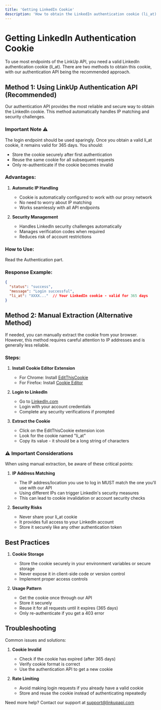 ```yaml
---
title: 'Getting LinkedIn Cookie'
description: 'How to obtain the LinkedIn authentication cookie (li_at)'
---
```


# Getting LinkedIn Authentication Cookie

To use most endpoints of the LinkUp API, you need a valid LinkedIn authentication cookie (li_at). There are two methods to obtain this cookie, with our authentication API being the recommended approach.

## Method 1: Using LinkUp Authentication API (Recommended)

Our authentication API provides the most reliable and secure way to obtain the LinkedIn cookie. This method automatically handles IP matching and security challenges.

### Important Note ⚠️

The login endpoint should be used sparingly. Once you obtain a valid li_at cookie, it remains valid for 365 days. You should:
- Store the cookie securely after first authentication
- Reuse the same cookie for all subsequent requests
- Only re-authenticate if the cookie becomes invalid

### Advantages:


1. **Automatic IP Handling**
   - Cookie is automatically configured to work with our proxy network
   - No need to worry about IP matching
   - Works seamlessly with all API endpoints

2. **Security Management**
   - Handles LinkedIn security challenges automatically
   - Manages verification codes when required
   - Reduces risk of account restrictions

### How to Use:

Read the Authentication part.

### Response Example:

```json
{
  "status": "success",
  "message": "Login successful",
  "li_at": "XXXX..."  // Your LinkedIn cookie - valid for 365 days
}
```

## Method 2: Manual Extraction (Alternative Method)

If needed, you can manually extract the cookie from your browser. However, this method requires careful attention to IP addresses and is generally less reliable.

### Steps:

1. **Install Cookie Editor Extension**
   - For Chrome: Install [EditThisCookie](https://chrome.google.com/webstore/detail/editthiscookie/fngmhnnpilhplaeedifhccceomclgfbg)
   - For Firefox: Install [Cookie Editor](https://addons.mozilla.org/en-US/firefox/addon/edit-cookie/)

2. **Login to LinkedIn**
   - Go to [LinkedIn.com](https://www.linkedin.com)
   - Login with your account credentials
   - Complete any security verifications if prompted

3. **Extract the Cookie**
   - Click on the EditThisCookie extension icon
   - Look for the cookie named "li_at"
   - Copy its value - it should be a long string of characters

### ⚠️ Important Considerations

When using manual extraction, be aware of these critical points:

1. **IP Address Matching**
   - The IP address/location you use to log in MUST match the one you'll use with our API
   - Using different IPs can trigger LinkedIn's security measures
   - This can lead to cookie invalidation or account security checks

2. **Security Risks**
   - Never share your li_at cookie
   - It provides full access to your LinkedIn account
   - Store it securely like any other authentication token

## Best Practices

1. **Cookie Storage**
   - Store the cookie securely in your environment variables or secure storage
   - Never expose it in client-side code or version control
   - Implement proper access controls

2. **Usage Pattern**
   - Get the cookie once through our API
   - Store it securely
   - Reuse it for all requests until it expires (365 days)
   - Only re-authenticate if you get a 403 error

## Troubleshooting

Common issues and solutions:

1. **Cookie Invalid**
   - Check if the cookie has expired (after 365 days)
   - Verify cookie format is correct
   - Use the authentication API to get a new cookie

2. **Rate Limiting**
   - Avoid making login requests if you already have a valid cookie
   - Store and reuse the cookie instead of authenticating repeatedly

Need more help? Contact our support at support@linkupapi.com